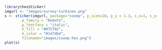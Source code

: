 
```r
library(hexSticker)
imgurl <- "images/survey-turbines.png"
s <- sticker(imgurl, package="sseep", p_size=10, p_y = 1.3, s_x=1, s_y=.75, s_width=.6,
        p_family = "Roboto",
        p_fontface = "italic",
        h_fill = "#075792",
        h_color = "#147db4",
        filename="images/sseep-hex.png")
plot(s)
```

